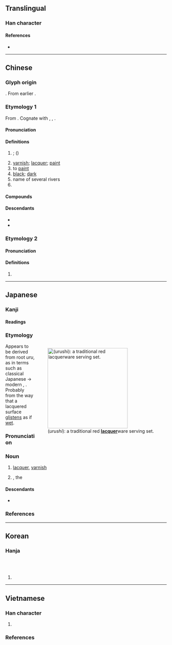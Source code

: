 {{also|柒}}
{{character info}}
==Translingual==

===Han character===
{{Han char|rn=85|rad=水|as=11|sn=14|four=34132|canj=EDOE|ids=⿰氵桼}}

====References====
* {{Han ref|kx=0644.280|dkj=18108|dj=1053.050|hdz=31716.090|uh=6F06|ud=28422|bh=BAA3|bd=47779}}

----

==Chinese==
{{zh-forms|alt=溙,桼,㲺-second round simplified}}

===Glyph origin===
{{Han etym}}
{{Han compound|水|桼|ls=psc|c1=s|c2=p|t1=water}}. From earlier {{och-l|桼|varnish; lacquer}}.

===Etymology 1===
From {{inh|zh|sit-pro|*r-tsəj||medicine; juice; paint}}. Cognate with {{cog|kac|tsì||medicine}}, {{cog|bo|རྩི||juice; fluid; paint}}, {{cog|my|ဆေး||medicine; potion; poison; paint}}.

====Pronunciation====
{{zh-pron
|m=qī,qù
|m-s=qi2
|c=cat1
|c-t=tit2
|g=qit6
|h=pfs=chhit;gd=qid5
|j=qieh4
|mb=chă̤
|md=chék
|mn=chhat/ml:chhit
|mn_note=chhat - vernacular; chhit - literary
|mn-t=cag4
|w=4qiq
|x=qi6
|mc=y
|oc=y
|cat=n,v,a,pn
}}

====Definitions====
{{zh-hanzi}}

# {{vern|lacquer tree}}; {{vern|varnish tree}} ({{taxlink|Toxicodendron vernicifluum|species|noshow=1|ver=161006}})
# [[varnish]]; [[lacquer]]; [[paint]]
# to [[paint]]
# [[black]]; [[dark]]
# name of several rivers
# {{surname|zh}}

====Compounds====
{{zh-der|漆器|油漆|如膠如漆|大漆|一團漆黑|底漆|噴漆器|如膠投漆|如膠似漆|噴漆|夜光漆|似漆如膠|吞炭漆身|填漆|建漆|亮漆|亮光漆|漆書|火漆|漆皮|歙漆阿膠|楚漆器|油漆匠|朱漆|漆匠|漆身吞炭|眼若點漆|漆桶底脫|漆皮兒|磨漆畫|洋乾漆|漆工|生漆|瓷漆|漆畫|目似點漆|烤漆|漆布|漆黑一團|漆毒疹|漆樹|漆宅|漆黑|漆器雕|水粉漆|水泥漆|柿漆|漆砂硯|陳雷膠漆|調合漆|罩漆|防水漆|黑漆一團|蟲漆|雷陳膠漆|雕漆|膠漆相投|點漆|黑漆皮燈|黑漆板凳|金漆馬桶|鬢髯如漆|膠漆相融|鬢如漆|金漆|雕花漆彩|黑漆漆|透明漆|膠漆|膠漆之情}}

====Descendants====
* {{desc|bor=1|iba|chat}}
* {{desc|bor=1|za|caet}}

===Etymology 2===

====Pronunciation====
{{zh-pron
|m=qiè
|cat=syllable
}}

====Definitions====
{{zh-hanzi}}

# {{zh-only|漆漆}}

{{zh-cat|Intermediate}}

----

==Japanese==

===Kanji===
{{ja-kanji|grade=c|rs=水11}}

====Readings====
{{ja-readings
|goon=しち
|kanon=しつ
|kun=うるし-
|nanori=うる
}}

===Etymology===
<div style="float:right;">
{{wikipedia|lang=ja}}
{{wikipedia|Lacquer}}
[[File:Wajimanurie.JPG|thumb|250px|{{lang|ja|漆}} (''urushi''): a traditional red '''[[lacquer]]'''ware serving set.]]
</div>
{{ja-kanjitab|yomi=k|うるし}}
Appears to be derived from {{etyl|ojp|ja|sort=うるし}} root ''uru'', as in terms such as classical Japanese {{m|ja|潤う|tr=urufu}} → modern {{m|ja|潤う|tr=uruou||to be moist}}, {{m|ja|うるうる|tr=uruuru||wetly, moistly|pos=adverb}}. Probably from the way that a lacquered surface [[glisten]]s as if [[wet]].

===Pronunciation===
{{ja-pron|yomi=k|うるし|acc=0|acc_ref=DJR}}

===Noun===
{{ja-noun|うるし}}

# [[lacquer]], [[varnish]]
# {{taxlink|Toxicodendron vernicifluum|species|noshow=1}}, the {{vern|lacquer tree}}

====Descendants====
* {{desc|en|urushiol|der=1}}

===References===
<references/>

{{topics|ja|Sumac family plants|Trees}}

----

==Korean==

===Hanja===
{{ko-hanja|옻|칠}}<br>
{{ko-hanja|일곱|칠}}<br>
{{ko-hanja|삼가다|삼갈|칠}}

# {{rfdef|ko|sort=水11}}

----

==Vietnamese==

===Han character===
{{vi-readings|rs=水11
|hanviet=tất-gdhn
}}

# {{rfdef|vi|sort=水11}}

===References===
<references/>